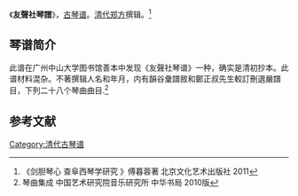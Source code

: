 《'''友聲社琴譜'''》，[[古琴谱|古琴谱]]。[[清代|清代]][[郑方|郑方]]撰辑。<ref> 《剑胆琴心 查阜西琴学研究 》傅暮蓉著 北京文化艺术出版社 2011</ref>

==琴谱简介==

此谱在广州中山大学图书馆善本中发现《友聲社琴谱》一种，确实是清初抄本。此谱材料混杂。不著撰辑人名和年月，内有韻谷彚譜敘和鄭正叔先生較訂刪選嚴譜目，下列二十八个琴曲曲目.<ref> 琴曲集成 中国艺术研究院音乐研究所 中华书局 2010版</ref>

==参考文献==
{{reflist}}

[[Category:清代古琴谱|Category:清代古琴谱]]